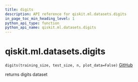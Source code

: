 ```yaml
---
title: digits
description: API reference for qiskit.ml.datasets.digits
in_page_toc_min_heading_level: 1
python_api_type: function
python_api_name: qiskit.ml.datasets.digits
---
```


# qiskit.ml.datasets.digits

<span id="qiskit.ml.datasets.digits" />

`digits(training_size, test_size, n, plot_data=False)` [GitHub](https://github.com/qiskit-community/qiskit-aqua/tree/stable/0.9/qiskit/ml/datasets/digits.py "view source code")

returns digits dataset

